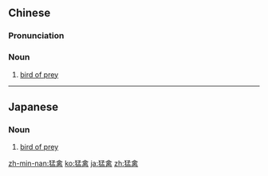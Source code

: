 ==Chinese==
{{zh-forms}}

===Pronunciation===
{{zh-pron
|m=měngqín
|c=maang5 kam4
|cat=n
}}

===Noun===
{{zh-noun|mw=隻}}

# [[bird of prey]]

{{zh-cat|Birds}}

----

==Japanese==
{{ja-kanjitab|もう|きん|yomi=on}}

===Noun===
{{ja-noun|もうきん}}

# [[bird of prey]]

[[zh-min-nan:猛禽]]
[[ko:猛禽]]
[[ja:猛禽]]
[[zh:猛禽]]